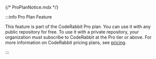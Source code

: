 {/* ProPlanNotice.mdx */}

:::info Pro Plan Feature

This feature is part of the CodeRabbit Pro plan. You can use it with any public repository for free. To use it with a private repository, your organization must subscribe to CodeRabbit at the Pro tier or above. For more information on CodeRabbit pricing plans, see [pricing](https://www.coderabbit.ai/pricing).

:::
